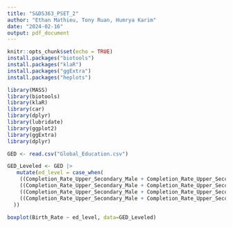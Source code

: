 ```yaml
---
title: "S&DS363_PSET_2"
author: "Ethan Mathieu, Tony Ruan, Humrya Karim"
date: "2024-02-16"
output: pdf_document
---
```


```r
knitr::opts_chunk$set(echo = TRUE)
install.packages("biotools")
install.packages("klaR")
install.packages("ggExtra")
install.packages("heplots")

library(MASS)
library(biotools)
library(klaR)
library(car)
library(dplyr)
library(lubridate)
library(ggplot2)
library(ggExtra)
library(dplyr)

```

``` r

GED <- read.csv("Global_Education.csv")

GED_Leveled <- GED |>
   mutate(ed_level = case_when(
    ((Completion_Rate_Upper_Secondary_Male + Completion_Rate_Upper_Secondary_Female) / 2) < 60 ~ "Low",
    ((Completion_Rate_Upper_Secondary_Male + Completion_Rate_Upper_Secondary_Female) / 2) >= 60 &
    ((Completion_Rate_Upper_Secondary_Male + Completion_Rate_Upper_Secondary_Female) / 2) < 80 ~ "Medium",
    ((Completion_Rate_Upper_Secondary_Male + Completion_Rate_Upper_Secondary_Female) / 2) >= 80 ~ "High"
  ))

```

```r

boxplot(Birth_Rate ~ ed_level, data=GED_Leveled)

```


```r


```

